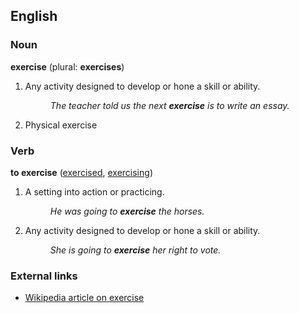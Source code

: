 ==English==

===Noun===
'''exercise''' (plural: '''exercises''')
#Any activity designed to develop or hone a skill or ability.
#:''The teacher told us the next '''exercise''' is to write an essay.''
#Physical exercise

===Verb===
'''to exercise''' ([[exercised]], [[exercising]])
#A setting into action or practicing.
#:''He was going to '''exercise''' the horses.''
#Any activity designed to develop or hone a skill or ability.
#:''She is going to '''exercise''' her right to vote.''

===External links===
*[[w:exercise|Wikipedia article on exercise]]